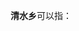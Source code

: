 '''清水乡'''可以指：
{{PRC admin/disambig|36/11/21/202/000|43/31/25/215/000|51/08/11/202/000|51/13/22/237/000|51/20/02/202/000|53/05/22/207/000|62/06/02/212/000|62/11/26/200/000|63/21/28/201/000|21/11/21/106/000|61/08/22/107/000}}
{{disambig|cat=三字中国乡名消歧义}}
